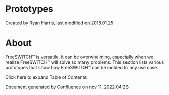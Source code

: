 
# Prototypes 

 Created by  Ryan Harris, last modified on 2018.01.25

# About

FreeSWITCH™ is versatile. It can be overwhelming, especially when we realize FreeSWITCH™ will solve so many problems. This section lists various prototypes that show how FreeSWITCH™ can be molded to any use case. 

Click here to expand Table of Contents

Document generated by Confluence on nov 11, 2022 04:28
